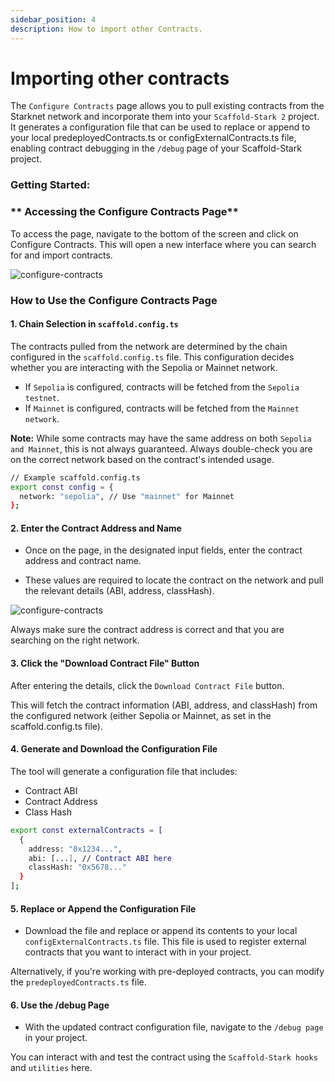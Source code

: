 ```yaml
---
sidebar_position: 4
description: How to import other Contracts.
---
```


# Importing other contracts

The `Configure Contracts` page allows you to pull existing contracts from the Starknet network and incorporate them into your `Scaffold-Stark 2` project.
It generates a configuration file that can be used to replace or append to your local predeployedContracts.ts or configExternalContracts.ts file, enabling contract debugging in the `/debug` page of your Scaffold-Stark project.

### **Getting Started**:

### ** Accessing the Configure Contracts Page**

To access the page, navigate to the bottom of the screen and click on Configure Contracts. This will open a new interface where you can search for and import contracts.

<img src="/img/configure_contracts.png" alt="configure-contracts" />

### How to Use the Configure Contracts Page

#### 1. Chain Selection in `scaffold.config.ts`

The contracts pulled from the network are determined by the chain configured in the `scaffold.config.ts` file. This configuration decides whether you are interacting with the Sepolia or Mainnet network.

- If `Sepolia` is configured, contracts will be fetched from the `Sepolia testnet`.
- If `Mainnet` is configured, contracts will be fetched from the `Mainnet network`.

**Note:**
While some contracts may have the same address on both `Sepolia and Mainnet`, this is not always guaranteed. Always double-check you are on the correct network based on the contract's intended usage.

```bash
// Example scaffold.config.ts
export const config = {
  network: "sepolia", // Use "mainnet" for Mainnet
};
```

#### 2. Enter the Contract Address and Name

- Once on the page, in the designated input fields, enter the contract address and contract name.

- These values are required to locate the contract on the network and pull the relevant details (ABI, address, classHash).

<img src="/img/configure_contracts_Input.png" alt="configure-contracts" />

Always make sure the contract address is correct and that you are searching on the right network.

#### 3. Click the "Download Contract File" Button

After entering the details, click the `Download Contract File` button.

This will fetch the contract information (ABI, address, and classHash) from the configured network (either Sepolia or Mainnet, as set in the scaffold.config.ts file).

#### 4. Generate and Download the Configuration File

The tool will generate a configuration file that includes:

- Contract ABI
- Contract Address
- Class Hash

```bash
export const externalContracts = [
  {
    address: "0x1234...",
    abi: [...], // Contract ABI here
    classHash: "0x5678..."
  }
];
```

#### 5. Replace or Append the Configuration File

- Download the file and replace or append its contents to your local `configExternalContracts.ts` file. This file is used to register external contracts that you want to interact with in your project.

Alternatively, if you're working with pre-deployed contracts, you can modify the `predeployedContracts.ts` file.

#### 6. Use the /debug Page

- With the updated contract configuration file, navigate to the `/debug page` in your project.

You can interact with and test the contract using the `Scaffold-Stark hooks` and `utilities` here.
